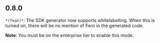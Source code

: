 ## 0.8.0
`*(feat)*`: The SDK generator now supports whitelabelling. When this is turned on,
there will be no mention of Fern in the generated code.

**Note**: You must be on the enterprise tier to enable this mode.


